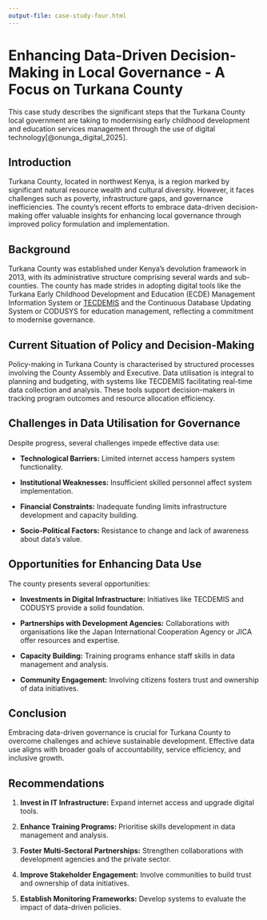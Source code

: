 ```yaml
---
output-file: case-study-four.html
---
```


# Enhancing Data-Driven Decision-Making in Local Governance - A Focus on Turkana County {#sec-cs4-turkana}

This case study describes the significant steps that the Turkana County local government are taking to modernising early childhood development and education services management through the use of digital technology[@onunga_digital_2025].

## Introduction {#sec-cs4-introduction}

Turkana County, located in northwest Kenya, is a region marked by significant natural resource wealth and cultural diversity. However, it faces challenges such as poverty, infrastructure gaps, and governance inefficiencies. The county's recent efforts to embrace data-driven decision-making offer valuable insights for enhancing local governance through improved policy formulation and implementation.

## Background {#sec-cs4-background}

Turkana County was established under Kenya's devolution framework in 2013, with its administrative structure comprising several wards and sub-counties. The county has made strides in adopting digital tools like the Turkana Early Childhood Development and Education (ECDE) Management Information System\index{Turkana ECDE Management Information System} or [TECDEMIS](https://www.tecdemis.turkanaassembly.go.ke/) and the Continuous Database Updating System\index{Continuous Database Updating System} or CODUSYS for education management, reflecting a commitment to modernise governance.

## Current Situation of Policy and Decision-Making {#sec-cs4-current-situation}

Policy-making in Turkana County is characterised by structured processes involving the County Assembly and Executive. Data utilisation is integral to planning and budgeting, with systems like TECDEMIS facilitating real-time data collection and analysis. These tools support decision-makers in tracking program outcomes and resource allocation efficiency.

## Challenges in Data Utilisation for Governance {#sec-cs4-challenges}

Despite progress, several challenges impede effective data use:

- **Technological Barriers:** Limited internet access hampers system functionality.

- **Institutional Weaknesses:** Insufficient skilled personnel affect system implementation.

- **Financial Constraints:** Inadequate funding limits infrastructure development and capacity building.

- **Socio-Political Factors:** Resistance to change and lack of awareness about data's value.

## Opportunities for Enhancing Data Use {#sec-cs4-opportunities}

The county presents several opportunities:

- **Investments in Digital Infrastructure:** Initiatives like TECDEMIS and CODUSYS provide a solid foundation.

- **Partnerships with Development Agencies:** Collaborations with organisations like the Japan International Cooperation Agency or JICA offer resources and expertise.

- **Capacity Building:** Training programs enhance staff skills in data management and analysis.

- **Community Engagement:** Involving citizens fosters trust and ownership of data initiatives.

## Conclusion {#sec-cs4-conclusion}

Embracing data-driven governance is crucial for Turkana County to overcome challenges and achieve sustainable development. Effective data use aligns with broader goals of accountability, service efficiency, and inclusive growth.

## Recommendations {#sec-cs4-recommendations}

1. **Invest in IT Infrastructure:** Expand internet access and upgrade digital tools.

2. **Enhance Training Programs:** Prioritise skills development in data management and analysis.

3. **Foster Multi-Sectoral Partnerships:** Strengthen collaborations with development agencies and the private 
sector.

4. **Improve Stakeholder Engagement:** Involve communities to build trust and ownership of data initiatives.

5. **Establish Monitoring Frameworks:** Develop systems to evaluate the impact of data-driven policies.

<br/>
<br/>